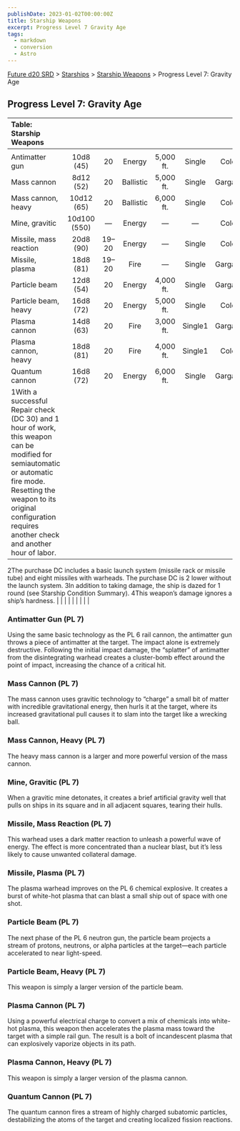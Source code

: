 ```yaml
---
publishDate: 2023-01-02T00:00:00Z
title: Starship Weapons
excerpt: Progress Level 7 Gravity Age
tags:
  - markdown
  - conversion
  - Astro
---
```






[Future d20 SRD](/#futureD20) > [Starships](future-d20-srd-starships-index) > [Starship Weapons](future-d20-srd-starships-starship-weapons-index) > Progress Level 7: Gravity Age




## Progress Level 7: Gravity Age


| Table: Starship Weapons |  |  |  |  |  |  |  |  |
| :------------------------- | :--: | :--: | :--: | :--: | :--: | :--: | :--: | --: |
|  |  |  |  |  |  |  |  |  |
| Antimatter gun | 10d8 (45) | 20 | Energy | 5,000 ft. | Single | Colossal | 38 | Mil (+3) |
| Mass cannon | 8d12 (52) | 20 | Ballistic | 5,000 ft. | Single | Gargantuan | 37 | Lic (+1) |
| Mass cannon, heavy | 10d12 (65) | 20 | Ballistic | 6,000 ft. | Single | Colossal | 40 | Res (+2) |
| Mine, gravitic | 10d100 (550) | — | Energy | — | — | Colossal | 43 | Mil (+3) |
| Missile, mass reaction | 20d8 (90) | 19–20 | Energy | — | Single | Colossal | 502 | Mil (+3) |
| Missile, plasma | 18d8 (81) | 19–20 | Fire | — | Single | Gargantuan | 462 | Res (+2) |
| Particle beam | 12d8 (54) | 20 | Energy | 4,000 ft. | Single | Gargantuan | 36 | Res (+2) |
| Particle beam, heavy | 16d8 (72) | 20 | Energy | 5,000 ft. | Single | Colossal | 39 | Res (+2) |
| Plasma cannon | 14d8 (63) | 20 | Fire | 3,000 ft. | Single1 | Gargantuan | 36 | Lic (+1) |
| Plasma cannon, heavy | 18d8 (81) | 20 | Fire | 4,000 ft. | Single1 | Colossal | 39 | Res (+2) |
| Quantum cannon | 16d8 (72) | 20 | Energy | 6,000 ft. | Single | Gargantuan | 41 | Res (+2) |
| 1With a successful Repair check (DC 30) and 1 hour of work, this weapon can be modified for semiautomatic or automatic fire mode. Resetting the weapon to its original configuration requires another check and another hour of labor.
2The purchase DC includes a basic launch system (missile rack or missile tube) and eight missiles with warheads. The purchase DC is 2 lower without the launch system.
3In addition to taking damage, the ship is dazed for 1 round (see Starship Condition Summary).
4This weapon’s damage ignores a ship’s hardness. |  |  |  |  |  |  |  |  |



### Antimatter Gun (PL 7)


Using the same basic technology as the PL 6 rail cannon, the antimatter gun throws a piece of antimatter at the target. The impact alone is extremely destructive. Following the initial impact damage, the “splatter” of antimatter from the disintegrating warhead creates a cluster-bomb effect around the point of impact, increasing the chance of a critical hit.


### Mass Cannon (PL 7)


The mass cannon uses gravitic technology to “charge” a small bit of matter with incredible gravitational energy, then hurls it at the target, where its increased gravitational pull causes it to slam into the target like a wrecking ball.


### Mass Cannon, Heavy (PL 7)


The heavy mass cannon is a larger and more powerful version of the mass cannon.


### Mine, Gravitic (PL 7)


When a gravitic mine detonates, it creates a brief artificial gravity well that pulls on ships in its square and in all adjacent squares, tearing their hulls.


### Missile, Mass Reaction (PL 7)


This warhead uses a dark matter reaction to unleash a powerful wave of energy. The effect is more concentrated than a nuclear blast, but it’s less likely to cause unwanted collateral damage.


### Missile, Plasma (PL 7)


The plasma warhead improves on the PL 6 chemical explosive. It creates a burst of white-hot plasma that can blast a small ship out of space with one shot.


### Particle Beam (PL 7)


The next phase of the PL 6 neutron gun, the particle beam projects a stream of protons, neutrons, or alpha particles at the target—each particle accelerated to near light-speed.


### Particle Beam, Heavy (PL 7)


This weapon is simply a larger version of the particle beam.


### Plasma Cannon (PL 7)


Using a powerful electrical charge to convert a mix of chemicals into white-hot plasma, this weapon then accelerates the plasma mass toward the target with a simple rail gun. The result is a bolt of incandescent plasma that can explosively vaporize objects in its path.


### Plasma Cannon, Heavy (PL 7)


This weapon is simply a larger version of the plasma cannon.


### Quantum Cannon (PL 7)


The quantum cannon fires a stream of highly charged subatomic particles, destabilizing the atoms of the target and creating localized fission reactions.



